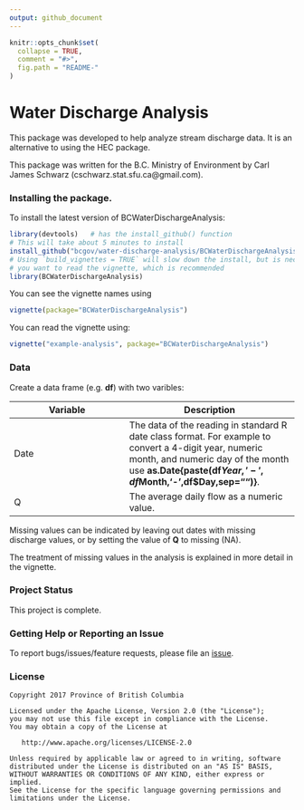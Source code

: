 ```yaml
---
output: github_document
---
```


<!-- README.md is generated from README.Rmd. Please edit the README.Rmd file -->

```r
knitr::opts_chunk$set(
  collapse = TRUE,
  comment = "#>",
  fig.path = "README-"
)
```

# Water Discharge Analysis

This package was developed to help analyze stream discharge data. 
It is an alternative to using the HEC package.

This package was written for the B.C. Ministry of Environment
by Carl James Schwarz (cschwarz.stat.sfu.ca@gmail.com).


### Installing the package.

To install the latest version of BCWaterDischargeAnalysis:


```r
library(devtools)   # has the install_github() function
# This will take about 5 minutes to install
install_github("bcgov/water-discharge-analysis/BCWaterDischargeAnalysis", build_vignettes = TRUE) 
# Using `build_vignettes = TRUE` will slow down the install, but is necessary if 
# you want to read the vignette, which is recommended
library(BCWaterDischargeAnalysis)
```

You can see the vignette names using
```r
vignette(package="BCWaterDischargeAnalysis")
```

You can read the vignette using:
```r
vignette("example-analysis", package="BCWaterDischargeAnalysis")
```


### Data
Create a data frame (e.g. __df__) with two varibles:

Variable | Description
---------|-------------
Date   | The data of the reading in standard R date class format. For example to convert a 4-digit year, numeric month, and numeric day of the month use __as.Date{paste(df$Year,'-',df$Month,'-',df$Day,sep="")}__.
Q  | The average daily flow as a numeric value.


Missing values can be indicated by leaving out dates with missing
discharge values, or by setting the value of __Q__ to missing (NA).

The treatment of missing values in the analysis is explained in more
detail in the vignette.




### Project Status
This project is complete.

### Getting Help or Reporting an Issue

To report bugs/issues/feature requests, please file an [issue](https://github.com/bcgov/water-discharge-analysis/issues/).

### License

    Copyright 2017 Province of British Columbia

    Licensed under the Apache License, Version 2.0 (the "License");
    you may not use this file except in compliance with the License.
    You may obtain a copy of the License at 

       http://www.apache.org/licenses/LICENSE-2.0

    Unless required by applicable law or agreed to in writing, software
    distributed under the License is distributed on an "AS IS" BASIS,
    WITHOUT WARRANTIES OR CONDITIONS OF ANY KIND, either express or implied.
    See the License for the specific language governing permissions and
    limitations under the License.



